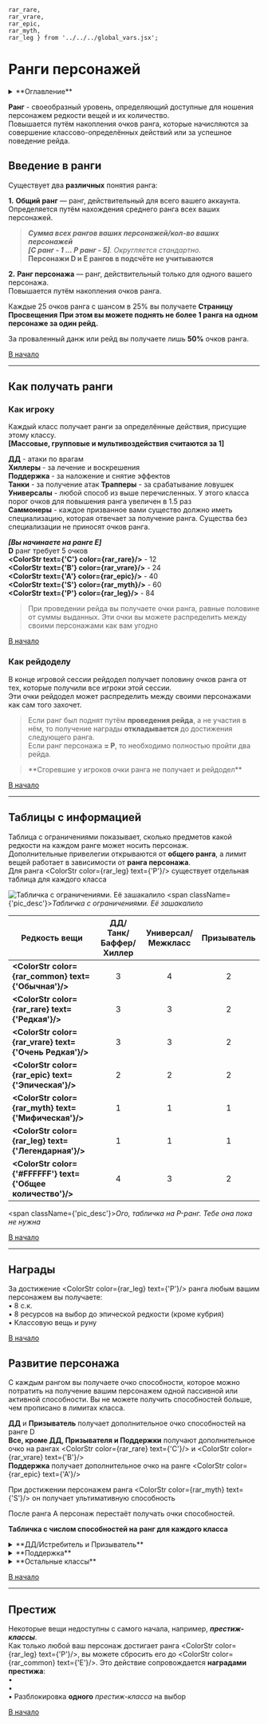     rar_rare,
    rar_vrare,
    rar_epic,
    rar_myth,
    rar_leg } from '../../../global_vars.jsx';


# Ранги персонажей

<details>
    <summary> **Оглавление** </summary>

    %toc%
</details>


**Ранг** - своеобразный уровень, определяющий доступные для
ношения персонажем редкости вещей и их количество.  
Повышается путём накопления очков ранга, которые начисляются за совершение классово-определённых действий или за успешное поведение рейда.

## Введение в ранги

Существует два **различных** понятия ранга:

**1.** **Общий ранг** — ранг, действительный для всего вашего аккаунта.  
Определяется путём нахождения среднего ранга всех ваших персонажей.

>***Сумма всех рангов ваших персонажей/кол-во ваших персонажей***  
> _**[C ранг - 1 ... P ранг - 5]**. Округляется стандартно._  
> **Персонажи D и E рангов в подсчёте не учитываются**

**2.** **Ранг персонажа** — ранг, действительный только для одного вашего персонажа.  
Повышается путём накопления очков ранга.

Каждые 25 очков ранга с шансом в 25% вы получаете **Страницу Просвещения**
**При этом вы можете поднять не более 1 ранга на одном персонаже за один рейд.**

За проваленный данж или рейд вы получаете лишь **50%** очков ранга.

[В начало](#top)

---

## Как получать ранги

### Как игроку

Каждый класс получает ранги за определённые действия, присущие этому классу.  
**[Массовые, групповые и мультивоздействия считаются за 1]**

**ДД** - атаки по врагам  
**Хиллеры** - за лечение и воскрешения  
**Поддержка** - за наложение и снятие эффектов  
**Танки** - за получение атак
**Трапперы** - за срабатывание ловушек  
**Универсалы** - любой способ из выше перечисленных. У этого класса порог очков для повышения ранга увеличен в 1.5 раз  
**Саммонеры** - каждое призванное вами существо должно иметь специализацию, которая отвечает за получение ранга. Существа без специализации не приносят очков ранга.

**_[Вы начинаете на ранге E]_**  
**D** ранг требует 5 очков  
**<ColorStr text={'C'} color={rar_rare}/>** - 12  
**<ColorStr text={'B'} color={rar_vrare}/>** - 24  
**<ColorStr text={'A'} color={rar_epic}/>** - 40  
**<ColorStr text={'S'} color={rar_myth}/>** - 60  
**<ColorStr text={'P'} color={rar_leg}/>** - 84  

>При проведении рейда вы получаете очки ранга, равные половине
> от суммы выданных. Эти очки вы можете распределить между
> своими персонажами как вам угодно

[В начало](#top)

### Как рейдоделу

В конце игровой сессии рейдодел получает половину очков ранга от тех, которые получили все игроки этой сессии.  
Эти очки рейдодел может распределить между своими персонажами как сам того захочет.

>Если ранг был поднят путём **проведения рейда**, а не участия в нём, то получение награды **откладывается**
> до достижения следующего ранга.  
Если ранг персонажа **= P**, то необходимо полностью пройти два рейда.

<blockquote className={'td-quote'}>**Сгоревшие у игроков очки ранга не получает и рейдодел**</blockquote>

[В начало](#top)

---

## Таблицы с информацией

Таблица с ограничениями показывает, сколько предметов какой редкости на каждом ранге может носить персонаж.  
Дополнительные привелегии открываются от **общего ранга**, а лимит вещей работает в зависимости от **ранга персонажа**.  
Для ранга <ColorStr color={rar_leg} text={'P'}/> существует отдельная таблица для каждого класса

![Табличка с ограничениями. Её зашакалило](/images/ranks.webp)
<span className={'pic_desc'}>*Табличка с ограничениями. Её зашакалило*</span>

<div className={'table-div'}>

| **Редкость вещи**                                           | **ДД/Танк/Баффер/Хиллер** | **Универсал/Межкласс** | **Призыватель** |
|-------------------------------------------------------------|:-------------------------:|:---------------------:|:-----------------------:|
| **<ColorStr color={rar_common} text={'Обычная'}/>**          |             3             |           4           |            2            |
| **<ColorStr color={rar_rare} text={'Редкая'}/>**           |             3             |           3           |            2            |
| **<ColorStr color={rar_vrare} text={'Очень Редкая'}/>**     |             3             |           3           |            2            |
| **<ColorStr color={rar_epic} text={'Эпическая'}/>**        |             2             |           2           |            2            |
| **<ColorStr color={rar_myth} text={'Мифическая'}/>**       |             1             |           1           |            1            |
| **<ColorStr color={rar_leg} text={'Легендарная'}/>**       |             1             |           1           |            1            |
| **<ColorStr color={'#FFFFFF'} text={'Общее количество'}/>** |             4             |           3           |            2            |

</div>

<span className={'pic_desc'}>*Ого, табличка на P-ранг. Тебе она пока не нужна*</span>

[В начало](#top)

---

## Награды

За достижение <ColorStr color={rar_leg} text={'P'}/> ранга любым вашим персонажем вы получаете:  
• 8 с.к.  
• 8 ресурсов на выбор до эпической редкости (кроме кубрия)  
• Классовую вещь и руну

[В начало](#top)

## Развитие персонажа

С каждым рангом вы получаете очко способности, которое можно потратить на получение вашим персонажем одной пассивной или активной способности. Вы не можете получить способностей больше, чем прописано в лимитах класса.

**ДД** и **Призыватель** получает дополнительное очко способностей на ранге D  
**Все, кроме ДД, Призывателя и Поддержки** получают дополнительное очко на рангах <ColorStr color={rar_rare} text={'C'}/> и <ColorStr color={rar_vrare} text={'B'}/>  
**Поддержка** получает дополнительное очко на ранге <ColorStr color={rar_epic} text={'A'}/>

При достижении персонажем ранга <ColorStr color={rar_myth} text={'S'}/> он получает ультимативную способность

После ранга A персонаж перестаёт получать очки способностей.

**Табличка с числом способностей на ранг для каждого класса**

<details className={'table-container'}>
    <summary>**ДД/Истребитель и Призыватель**</summary>
<div className={'table-div'}>

|              Ранг               | Число способностей |
|:-------------------------------:|:------------------:|
|                D                |         5          |
| <ColorStr color={rar_rare} text={'C'}/> |         6          |
| <ColorStr color={rar_vrare} text={'B'}/> |         7          |
| <ColorStr color={rar_epic} text={'A'}/> |         8          |

</div>
</details>

<details className={'table-container'}>
    <summary>**Поддержка**</summary>
<div className={'table-div'}>

|              Ранг               | Число способностей |
|:-------------------------------:|:------------------:|
|                D                |         3          |
| <ColorStr color={rar_rare} text={'C'}/> |         4          |
| <ColorStr color={rar_vrare} text={'B'}/> |         5          |
| <ColorStr color={rar_epic} text={'A'}/> |         7          |

</div>
</details>

<details className={'table-container'}>
    <summary>**Остальные классы**</summary>
<div className={'table-div'}>

|              Ранг               | Число способностей |
|:-------------------------------:|:------------------:|
|                D                |         4          |
| <ColorStr color={rar_rare} text={'C'}/> |         6          |
| <ColorStr color={rar_vrare} text={'B'}/> |         8          |
| <ColorStr color={rar_epic} text={'A'}/> |         9          |

</div>
</details>

[В начало](#top)

---

## Престиж

Некоторые вещи недоступны с самого начала, например, **_престиж-классы_**.  
Как только любой ваш персонаж достигает ранга <ColorStr color={rar_leg} text={'P'}/>, вы можете сбросить его до <ColorStr color={rar_common} text={'E'}/>. Это действие сопровождается **наградами престижа**:  
•  
•  
• Разблокировка **одного** _престиж-класса_ на выбор

[В начало](#top)

